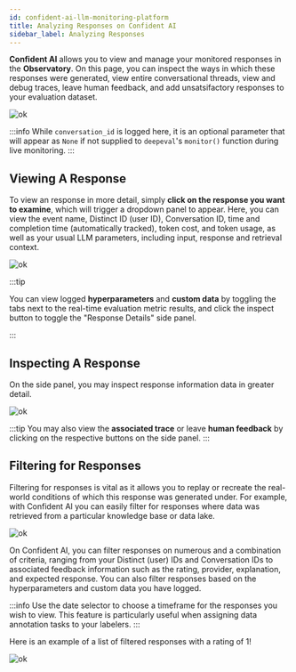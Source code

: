 ```yaml
---
id: confident-ai-llm-monitoring-platform
title: Analyzing Responses on Confident AI
sidebar_label: Analyzing Responses
---
```


**Confident AI** allows you to view and manage your monitored responses in the **Observatory**. On this page, you can inspect the ways in which these responses were generated, view entire conversational threads, view and debug traces, leave human feedback, and add unsatsifactory responses to your evaluation dataset.

![ok](https://confident-bucket.s3.amazonaws.com/observatory2.svg)

:::info
While `conversation_id` is logged here, it is an optional parameter that will appear as `None` if not supplied to `deepeval`'s `monitor()` function during live monitoring.
:::

## Viewing A Response

To view an response in more detail, simply **click on the response you want to examine**, which will trigger a dropdown panel to appear. Here, you can view the event name, Distinct ID (user ID), Conversation ID, time and completion time (automatically tracked), token cost, and token usage, as well as your usual LLM parameters, including input, response and retrieval context.

![ok](https://confident-bucket.s3.amazonaws.com/observatory_event.svg)

:::tip

You can view logged **hyperparameters** and **custom data** by toggling the tabs next to the real-time evaluation metric results, and click the inspect button to toggle the "Response Details" side panel.

:::

## Inspecting A Response

On the side panel, you may inspect response information data in greater detail.

![ok](https://confident-bucket.s3.amazonaws.com/observatory_event_inspect.svg)

:::tip
You may also view the **associated trace** or leave **human feedback** by clicking on the respective buttons on the side panel.
:::

## Filtering for Responses

Filtering for responses is vital as it allows you to replay or recreate the real-world conditions of which this response was generated under. For example, with Confident AI you can easily filter for responses where data was retrieved from a particular knowledge base or data lake.

![ok](https://confident-bucket.s3.amazonaws.com/observatory_filter.svg)

On Confident AI, you can filter responses on numerous and a combination of criteria, ranging from your Distinct (user) IDs and Conversation IDs to associated feedback information such as the rating, provider, explanation, and expected response. You can also filter responses based on the hyperparameters and custom data you have logged.

:::info
Use the date selector to choose a timeframe for the responses you wish to view. This feature is particularly useful when assigning data annotation tasks to your labelers.
:::

Here is an example of a list of filtered responses with a rating of 1!

![ok](https://confident-bucket.s3.amazonaws.com/observatory_filtered.svg)
